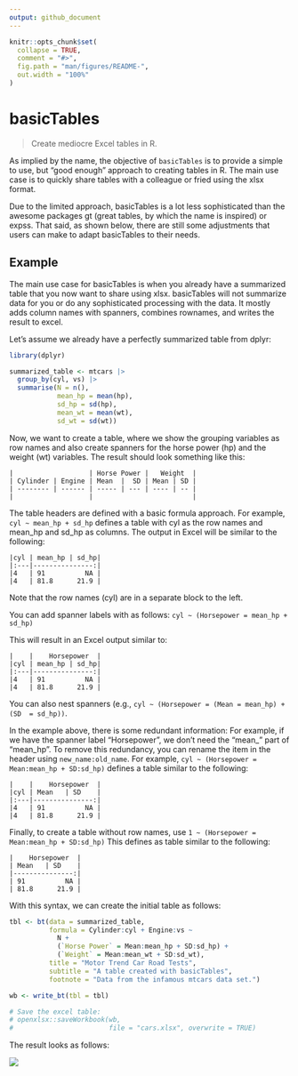 ```yaml
---
output: github_document
---
```


<!-- README.md is generated from README.Rmd. Please edit that file -->

```r
knitr::opts_chunk$set(
  collapse = TRUE,
  comment = "#>",
  fig.path = "man/figures/README-",
  out.width = "100%"
)
```

# basicTables

> Create mediocre Excel tables in R.

As implied by the name, the objective of `basicTables` is to provide a simple to use, 
but "good enough" approach to creating tables in R. The main use case is to quickly
share tables with a colleague or fried using the xlsx format.

Due to the limited approach, basicTables is a lot less sophisticated than the
awesome packages gt (great tables, by which the name is inspired) or expss. 
That said, as shown below, there are still some adjustments that users can make to 
adapt basicTables to their needs.

## Example

The main use case for basicTables is when you already have a summarized table
that you now want to share using xlsx. basicTables will not summarize data for you
or do any sophisticated processing with the data. It mostly adds column names with
spanners, combines rownames, and writes the result to excel.

Let's assume we already have a perfectly summarized table from dplyr:
```r
library(dplyr)

summarized_table <- mtcars |>
  group_by(cyl, vs) |>
  summarise(N = n(),
            mean_hp = mean(hp),
            sd_hp = sd(hp),
            mean_wt = mean(wt),
            sd_wt = sd(wt))
```


Now, we want to create a table, where we show the grouping variables
as row names and also create spanners for the horse power (hp) and the
weight (wt) variables. The result should look something like this:

```
|                   | Horse Power |   Weight  |
| Cylinder | Engine | Mean  |  SD | Mean | SD |
| -------- | ------ | ----- | --- | ---- | -- |
|                   |                         |
```

The table headers are defined with a basic formula approach. For example,
`cyl ~ mean_hp + sd_hp` defines a table with cyl as the
row names and mean_hp and sd_hp as columns. The output in Excel will
be similar to the following:

```
|cyl | mean_hp | sd_hp|
|:---|---------------:|
|4   | 91          NA |
|4   | 81.8      21.9 |
```

Note that the row names (cyl) are in a separate block to the left.

You can add spanner labels with as follows:
`cyl ~ (Horsepower = mean_hp + sd_hp)`

This will result in an Excel output similar to:

```
|    |    Horsepower  |
|cyl | mean_hp | sd_hp|
|:---|---------------:|
|4   | 91          NA |
|4   | 81.8      21.9 |
```

You can also nest spanners (e.g., `cyl ~ (Horsepower = (Mean = mean_hp) + (SD  = sd_hp))`.

In the example above, there is some redundant information: For example, if we have the spanner
label "Horsepower", we don't need the "mean_" part of "mean_hp". To remove this
redundancy, you can rename the item in the header using `new_name:old_name`.
For example, `cyl ~ (Horsepower = Mean:mean_hp + SD:sd_hp)`
defines a table similar to the following:

```
|    |    Horsepower  |
|cyl | Mean   | SD    |
|:---|---------------:|
|4   | 91          NA |
|4   | 81.8      21.9 |
```

Finally, to create a table without row names, use
`1 ~ (Horsepower = Mean:mean_hp + SD:sd_hp)`
This defines as table similar to the following:

```
|    Horsepower  |
| Mean   | SD    |
|---------------:|
| 91          NA |
| 81.8      21.9 |
```

With this syntax, we can create the initial table as follows:

```r
tbl <- bt(data = summarized_table,
          formula = Cylinder:cyl + Engine:vs ~
            N +
            (`Horse Power` = Mean:mean_hp + SD:sd_hp) +
            (`Weight` = Mean:mean_wt + SD:sd_wt),
          title = "Motor Trend Car Road Tests",
          subtitle = "A table created with basicTables",
          footnote = "Data from the infamous mtcars data set.")

wb <- write_bt(tbl = tbl)

# Save the excel table:
# openxlsx::saveWorkbook(wb,
#                        file = "cars.xlsx", overwrite = TRUE)
```

The result looks as follows:

![](man/figures/basicTables_example_cars.png)
